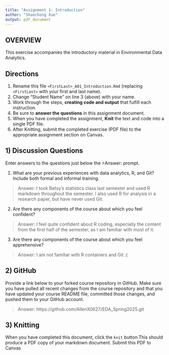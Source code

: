 ```yaml
---
title: "Assignment 1: Introduction"
author: "Shaochong Xue"
output: pdf_document
---
```


## OVERVIEW

This exercise accompanies the introductory material in Environmental Data Analytics. 

## Directions
1.  Rename this file `<FirstLast>_A01_Introduction.Rmd` (replacing `<FirstLast>` with your first and last name).
2.  Change "Student Name" on line 3 (above) with your name.
3.  Work through the steps, **creating code and output** that fulfill each instruction.
4.  Be sure to **answer the questions** in this assignment document.
5.  When you have completed the assignment, **Knit** the text and code into a single PDF file.
6.  After Knitting, submit the completed exercise (PDF file) to the appropriate assignment section on Canvas.


## 1) Discussion Questions
Enter answers to the questions just below the >Answer: prompt.

1. What are your previous experiences with data analytics, R, and Git? Include both formal and informal training.

> Answer: 
I took Betsy's statistics class last semester and used R markdown throughout the semester. I also used R for analysis in a research paper, but have never used Git.

2. Are there any components of the course about which you feel confident?

> Answer: I feel quite confident about R coding, especially the content from the first half of the semester, as I am familiar with most of it.

3. Are there any components of the course about which you feel apprehensive?

> Answer: I am not familiar with R containers and Git :(


## 2) GitHub

Provide a link below to your forked course repository in GitHub. Make sure you have pulled all recent changes from the course repository and that you have updated your course README file, committed those changes, and pushed them to your GitHub account. 

> Answer: https://github.com/AllenX0627/EDA_Spring2025.git

## 3) Knitting
When you have completed this document, click the `knit` button.This should produce a PDF copy of your markdown document. Submit this PDF to Canvas 

